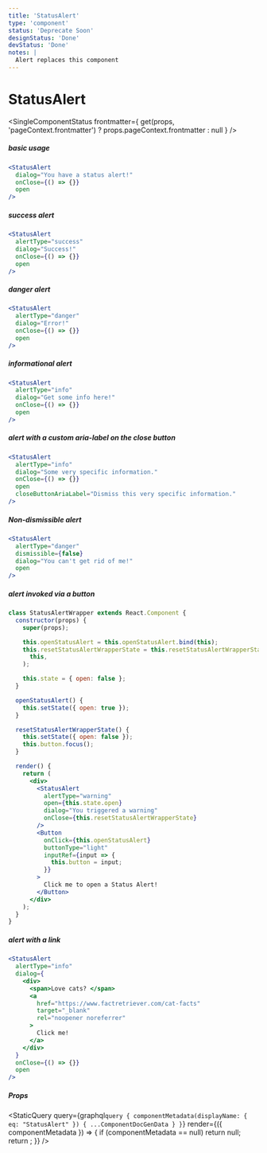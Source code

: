 ```yaml
---
title: 'StatusAlert'
type: 'component'
status: 'Deprecate Soon'
designStatus: 'Done'
devStatus: 'Done'
notes: |
  Alert replaces this component
---
```



# StatusAlert

<SingleComponentStatus
  frontmatter={
    get(props, 'pageContext.frontmatter') ? props.pageContext.frontmatter : null
  }
/>

##### basic usage

```jsx live
<StatusAlert
  dialog="You have a status alert!"
  onClose={() => {}}
  open
/>
```

##### success alert

```jsx live
<StatusAlert
  alertType="success"
  dialog="Success!"
  onClose={() => {}}
  open
/>
```

##### danger alert

```jsx live
<StatusAlert
  alertType="danger"
  dialog="Error!"
  onClose={() => {}}
  open
/>
```

##### informational alert

```jsx live
<StatusAlert
  alertType="info"
  dialog="Get some info here!"
  onClose={() => {}}
  open
/>
```

##### alert with a custom aria-label on the close button

```jsx live
<StatusAlert
  alertType="info"
  dialog="Some very specific information."
  onClose={() => {}}
  open
  closeButtonAriaLabel="Dismiss this very specific information."
/>
```

##### Non-dismissible alert

```jsx live
<StatusAlert
  alertType="danger"
  dismissible={false}
  dialog="You can't get rid of me!"
  open
/>
```

##### alert invoked via a button

```jsx live
class StatusAlertWrapper extends React.Component {
  constructor(props) {
    super(props);

    this.openStatusAlert = this.openStatusAlert.bind(this);
    this.resetStatusAlertWrapperState = this.resetStatusAlertWrapperState.bind(
      this,
    );

    this.state = { open: false };
  }

  openStatusAlert() {
    this.setState({ open: true });
  }

  resetStatusAlertWrapperState() {
    this.setState({ open: false });
    this.button.focus();
  }

  render() {
    return (
      <div>
        <StatusAlert
          alertType="warning"
          open={this.state.open}
          dialog="You triggered a warning"
          onClose={this.resetStatusAlertWrapperState}
        />
        <Button
          onClick={this.openStatusAlert}
          buttonType="light"
          inputRef={input => {
            this.button = input;
          }}
        >
          Click me to open a Status Alert!
        </Button>
      </div>
    );
  }
}
```

##### alert with a link

```jsx live
<StatusAlert
  alertType="info"
  dialog={
    <div>
      <span>Love cats? </span>
      <a
        href="https://www.factretriever.com/cat-facts"
        target="_blank"
        rel="noopener noreferrer"
      >
        Click me!
      </a>
    </div>
  }
  onClose={() => {}}
  open
/>
```

##### Props

<StaticQuery
  query={graphql`
    query {
      componentMetadata(displayName: { eq: "StatusAlert" }) {
        ...ComponentDocGenData
      }
    }
  `}
  render={({ componentMetadata }) => {
    if (componentMetadata == null) return null;
    return <PropsTable propMetaData={componentMetadata.props} />;
  }}
/>
